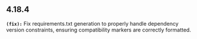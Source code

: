 ## 4.18.4
**`(fix):`** Fix requirements.txt generation to properly handle dependency version constraints, ensuring compatibility markers are correctly formatted.


